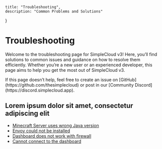     title: "Troubleshooting",
    description: "Common Problems and Solutions"
}

# Troubleshooting

Welcome to the troubleshooting page for SimpleCloud v3!
Here, you’ll find solutions to common issues and guidance on how to resolve them efficiently.
Whether you’re a new user or an experienced developer, this page aims to help you get the most out of SimpleCloud v3.

<Note>
    If this page doesn’t help, feel free to create an issue on [GitHub](https://github.com/thesimplecloud) or post in our [Community Discord](https://discord.simplecloud.app).
</Note>

## Lorem ipsum dolor sit amet, consectetur adipiscing elit
- [Minecraft Server uses wrong Java version](/troubleshooting/server-uses-wrong-java-version)
- [Envoy could not be installed](/troubleshooting/envoy-could-not-be-installed)
- [Dashboard does not work with firewall](/troubleshooting/dashboard-does-not-work-with-firewall)
- [Cannot connect to the dashboard](/troubleshooting/cannot-connect-to-the-dashboard)